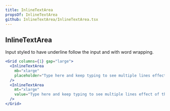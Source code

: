 ```yaml
---
title: InlineTextArea
propsOf: InlineTextArea
github: InlineTextArea/InlineTextArea.tsx
---
```


## InlineTextArea

Input styled to have underline follow the input and with word wrapping.

```jsx
<Grid columns={1} gap="large">
  <InlineTextArea
    mb="xlarge"
    placeholder="Type here and keep typing to see multiple lines effect of this component it will wrap to a next line..."
  />
  <InlineTextArea
    mt="xlarge"
    value="Type here and keep typing to see multiple lines effect of this component it will wrap to a next line..."
  />
</Grid>
```
